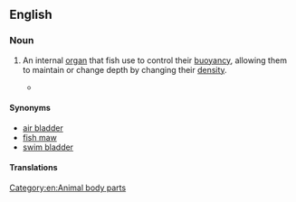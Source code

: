 ==English==

===Noun===
{{en-noun}}
{{wikipedia}}

# {{lb|en|ichthyology}} An internal [[organ]] that fish use to control their [[buoyancy]], allowing them to maintain or change depth by changing their [[density]].
#*{{quote-video game|en||developer={{w|BioWare}}|title={{w|Mass Effect: Andromeda}}|location=Redwood City|publisher=Electronic Arts|year=2017|platform=PC|scene=Andromeda Wildlife: Manta Codex entry|oclc=1261299044|text=Nicknamed a "manta" by Andromeda Initiative observers, this majestic creature has been sighted on several worlds in the Heleus Cluster. The Nexus scientists believe it may have originally evolved on a world with heavy deposits of element zero, giving it the ability to lower its mass enough to "swim" through the air. Expanding the muscular '''gas bladders''' on its underside allows the creature to rise and orient itself in flight.}}

====Synonyms====
* [[air bladder]]
* [[fish maw]]
* [[swim bladder]]

====Translations====
{{trans-see|internal organ|swim bladder}}

[[Category:en:Animal body parts]]